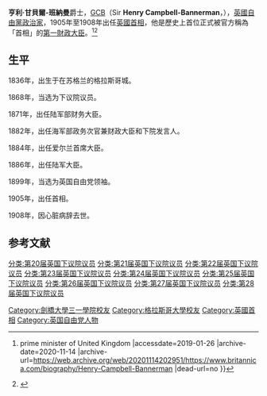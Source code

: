 {{noteTA|G1=PoliticiansUK|G2=People}}
{{Infobox person
| name= 
| original_name = 亨利·甘貝爾-班納曼爵士閣下<br />{{lang|en|The Rt Hon. <br />Sir Henry Campbell-Bannerman}}
| image= Campbell-bannerman.jpg
| imagesize = 180px
| office2= [[聯合王國首相|聯合王國首相]]
| term_start2=1905年12月5日
| term_end2=1908年4月3日
| predecessor2=[[亞瑟·貝爾福|亞瑟·貝爾福]]
| successor2=[[H·H·阿斯奎斯|H·H·阿斯奎斯]]
| birth_date=1852年9月7日
| birth_place= {{flagicon|UK}} [[英國|英國]][[格拉斯哥|格拉斯哥]][[克爾文塞得|克爾文塞得]]
| death_date= 1908年4月22日
| death_place= {{flagicon|UK}} [[英國|英國]][[倫敦|倫敦]][[唐寧街10號|唐寧街10號]]
| resting_place= [[伯斯郡|伯斯郡]]Meigle Parish Church
| spouse= [[夏洛特·甘貝爾-班納曼|夏洛特·甘貝爾-班納曼]]<br />（Charlotte<br /> Campbell-Bannerman）
| party= [[英國自由黨|自由黨]]
}}

'''亨利·甘貝爾-班納曼'''爵士，[[巴斯勳章|GCB]]（Sir '''Henry Campbell-Bannerman'''，{{bd|1836年|9月7日|1908年|4月22日|C}}），[[英國|英國]][[英國自由黨|自由黨]][[政治家|政治家]]，1905年至1908年出任[[英國首相|英國首相]]，他是歷史上首位正式被官方稱為「首相」的[[第一財政大臣|第一財政大臣]]。<ref>{{Cite web |url=https://www.britannica.com/biography/Henry-Campbell-Bannerman |title=Sir Henry Campbell-Bannerman {{!}} prime minister of United Kingdom |accessdate=2019-01-26 |archive-date=2020-11-14 |archive-url=https://web.archive.org/web/20201114202951/https://www.britannica.com/biography/Henry-Campbell-Bannerman |dead-url=no }}</ref><ref>{{Cite web |url=https://www.gov.uk/government/history/past-prime-ministers/henry-campbell-bannerman |title=History of Sir Henry Campbell-Bannerman - GOV.UK |accessdate=2019-01-26 |archive-date=2014-04-13 |archive-url=https://archive.today/20140413183530/https://www.gov.uk/government/history/past-prime-ministers/henry-campbell-bannerman |dead-url=no }}</ref>

== 生平 ==
1836年，出生于在苏格兰的格拉斯哥城。

1868年，当选为下议院议员。

1871年，出任陆军部财务大臣。

1882年，出任海军部政务次官兼财政大臣和下院发言人。

1884年，出任爱尔兰首席大臣。

1886年，出任陆军大臣。

1899年，当选为英国自由党领袖。

1905年，出任首相。

1908年，因心脏病辞去世。

== 参考文献 ==
{{reflist}}
{{英國首相}}

{{Authority control}}

{{DEFAULTSORT:Campbell-Bannerman, Henry}}
[[Category:劍橋大學三一學院校友|Category:劍橋大學三一學院校友]]
[[Category:格拉斯哥大學校友|Category:格拉斯哥大學校友]]
[[Category:英國首相|Category:英國首相]]
[[Category:英国自由党人物|Category:英国自由党人物]]
[[分类:第20届英国下议院议员|分类:第20届英国下议院议员]]
[[分类:第21届英国下议院议员|分类:第21届英国下议院议员]]
[[分类:第22届英国下议院议员|分类:第22届英国下议院议员]]
[[分类:第23届英国下议院议员|分类:第23届英国下议院议员]]
[[分类:第24届英国下议院议员|分类:第24届英国下议院议员]]
[[分类:第25届英国下议院议员|分类:第25届英国下议院议员]]
[[分类:第26届英国下议院议员|分类:第26届英国下议院议员]]
[[分类:第27届英国下议院议员|分类:第27届英国下议院议员]]
[[分类:第28届英国下议院议员|分类:第28届英国下议院议员]]